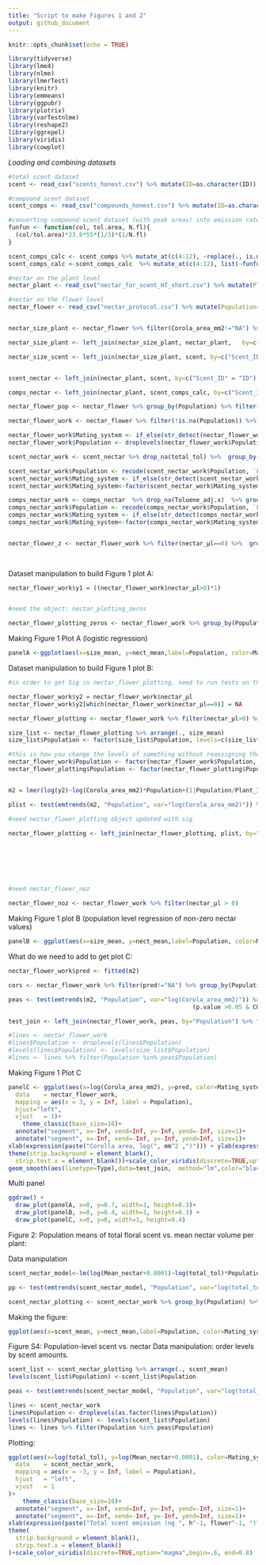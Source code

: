 ```yaml
---
title: "Script to make Figures 1 and 2"
output: github_document
---
```


```r
knitr::opts_chunk$set(echo = TRUE)
```

```r
library(tidyverse)
library(lme4)
library(nlme)
library(lmerTest)
library(knitr)
library(emmeans)
library(ggpubr)
library(plotrix)
library(varTestnlme)
library(reshape2)
library(ggrepel)
library(viridis)
library(cowplot)
```

*Loading and combining datasets*

```r
#total scent dataset
scent <- read_csv("scents_honest.csv") %>% mutate(ID=as.character(ID)) 

#compound scent dataset
scent_comps <- read_csv("compounds_honest.csv") %>% mutate(ID=as.character(ID))

#converting compound scent dataset (with peak areas) into emission rates
funfun <- function(col, tol.area, N.fl){
  (col/tol.area)*23.6*55*(1/3)*(1/N.fl)
}

scent_comps_calc <- scent_comps %>% mutate_at(c(4:12), ~replace(., is.na(.), 0)) %>% left_join(., scent, by="ID")
scent_comps_calc <-scent_comps_calc  %>% mutate_at(c(4:12), list(~funfun(., Toluene_adj.y,NFlowers.x)))

#nectar on the plant level
nectar_plant <- read_csv("nectar_for_scent_HT_short.csv") %>% mutate(Plant_id=as.factor(as.character(Plant_id)))

#nectar on the flower level
nectar_flower <- read_csv("nectar_protocol.csv") %>% mutate(Population=as.factor(Population), Plant_ID=as.factor(as.character(Plant_ID)), Flower_id=as.factor(as.character(Flower_id)), plant_id=as.factor(as.character(plant_id)))


nectar_size_plant <- nectar_flower %>% filter(Corola_area_mm2!="NA") %>%   group_by(Population, plant_id) %>% summarize(size=mean(Corola_area_mm2), nect=mean(nectar_μl))

nectar_size_plant <- left_join(nectar_size_plant, nectar_plant,   by=c("Population", "plant_id"="Plant_id")) %>% group_by(Population) %>%  filter(length(unique(plant_id))>=8) %>% dplyr::select(-Mean_nectar, -Notes)

nectar_size_scent <- left_join(nectar_size_plant, scent, by=c("Scent_ID"="ID")) %>%  filter(Scent_ID!="NA") %>% drop_na() %>% mutate(log_size = log(size), log_nect=log(nect+0.0001), log_scent=log(total_tol))


scent_nectar <- left_join(nectar_plant, scent, by=c("Scent_ID" = "ID"))

comps_nectar <- left_join(nectar_plant, scent_comps_calc, by=c("Scent_ID" = "ID"))

```

```r

nectar_flower_pop <- nectar_flower %>% group_by(Population) %>% filter(length(unique(Plant_ID))>=8)

nectar_flower_work <- nectar_flower %>% filter(!is.na(Population)) %>%  filter(!is.na(nectar_μl)) %>% filter(!is.na(Corola_area_mm2)) %>% filter(Corola_area_mm2>0) %>% filter(Population %in% nectar_flower_pop$Population)

nectar_flower_work$Mating_system <- if_else(str_detect(nectar_flower_work$Population,"^G|^I"), "SI", "SC")
nectar_flower_work$Population <- droplevels(nectar_flower_work$Population)

scent_nectar_work <- scent_nectar %>% drop_na(total_tol) %>%  group_by(Population) %>% filter(length(unique(Plant_id))>=8)

scent_nectar_work$Population <- recode(scent_nectar_work$Population, `Fr3/IT11`="Fr3", `Fr4/IT12`="Fr4")
scent_nectar_work$Mating_system <- if_else(str_detect(scent_nectar_work$Population,"^G|^I"), "SI", "SC")
scent_nectar_work$Mating_system<-factor(scent_nectar_work$Mating_system, levels=c("SI", "SC"))

comps_nectar_work <- comps_nectar  %>% drop_na(Toluene_adj.x)  %>% group_by(Population) %>% filter(length(unique(Plant_id))>=8)
comps_nectar_work$Population <- recode(comps_nectar_work$Population, `Fr3/IT11`="Fr3", `Fr4/IT12`="Fr4")
comps_nectar_work$Mating_system <- if_else(str_detect(comps_nectar_work$Population,"^G|^I"), "SI", "SC")
comps_nectar_work$Mating_system<-factor(comps_nectar_work$Mating_system, levels=c("SI", "SC"))


nectar_flower_z <- nectar_flower_work %>% filter(nectar_μl==0) %>%  group_by(Population, plant_id) %>% summarize(N_fl=length(flower_id))
                                                                                                                 
                                                                                                                 
```

Dataset manipulation to build Figure 1 plot A:
```r
nectar_flower_work$y1 = ((nectar_flower_work$nectar_μl>0)*1)


#need the object: nectar_plotting_zeros

nectar_flower_plotting_zeros <- nectar_flower_work %>% group_by(Population) %>% mutate(nect_mean=mean(y1), nect_min=min(y1), nect_max=max(y1), size_mean=mean(log(Corola_area_mm2)), size_min=min(log(Corola_area_mm2)), size_max=max(log(Corola_area_mm2)), size_se=std.error(log(Corola_area_mm2)), nect_se=std.error(y1)) %>% summarize(nect_mean=unique(nect_mean),nect_min=unique(nect_min), nect_max=unique(nect_max), size_mean=unique(size_mean), size_min=unique(size_min), size_max=unique(size_max), size_se=unique(size_se), nect_se=unique(nect_se)) %>% mutate(Mating_system=if_else(str_detect(Population,"^G|^I"), "SI", "SC"))


```

Making Figure 1 Plot A (logistic regression)
```r
panelA <-ggplot(aes(x=size_mean, y=nect_mean,label=Population, color=Mating_system), data=nectar_flower_plotting_zeros)+geom_errorbar(aes(x=size_mean, ymin=nect_mean-nect_se, ymax=nect_mean+nect_se), data=nectar_flower_plotting_zeros, size=1.25, show.legend=F)+geom_errorbarh(aes(y=nect_mean, xmin=size_mean-size_se, xmax=size_mean+size_se), data=nectar_flower_plotting_zeros, size=1.25, show.legend=F)+ geom_smooth(aes(x=log(Corola_area_mm2), y=y1), data=nectar_flower_work, method="glm", method.args = list(family = "binomial"), se=FALSE, color="black", linetype=2)+geom_point(aes(x=log(Corola_area_mm2), y=y1, color=Mating_system), data=nectar_flower_work, show.legend=F)+geom_label_repel(aes(x=size_mean, y=nect_mean,label=Population, color=Mating_system), data=nectar_flower_plotting_zeros, max.overlaps=100,min.segment.length = 0, show.legend=F)+theme_classic(base_size = 16)+xlab(expression(paste("Corolla area, log(", mm^2 ,")")))+ylab("Presence of nectar")+scale_color_viridis(discrete=TRUE,option="magma",begin=.2, end=0.8)
```

Dataset manipulation to build Figure 1 plot B:
```r
#in order to get Sig in nectar_flower_plotting, need to run tests on the model

nectar_flower_work$y2 = nectar_flower_work$nectar_μl
nectar_flower_work$y2[which(nectar_flower_work$nectar_μl==0)] = NA

nectar_flower_plotting <- nectar_flower_work %>% filter(nectar_μl>0) %>%  group_by(Population) %>% mutate(nect_mean=mean(log(nectar_μl)), nect_min=min(log(nectar_μl)), nect_max=max(log(nectar_μl)), size_mean=mean(log(Corola_area_mm2)), size_min=min(log(Corola_area_mm2)), size_max=max(log(Corola_area_mm2)), size_se=std.error(log(Corola_area_mm2)), nect_se=std.error(log(nectar_μl))) %>% summarize(nect_mean=unique(nect_mean),nect_min=unique(nect_min), nect_max=unique(nect_max), size_mean=unique(size_mean), size_min=unique(size_min), size_max=unique(size_max), size_se=unique(size_se), nect_se=unique(nect_se)) %>% mutate(Mating_system=if_else(str_detect(Population,"^G|^I"), "SI", "SC"))

size_list <- nectar_flower_plotting %>% arrange(., size_mean) 
size_list$Population <- factor(size_list$Population, levels=c(size_list$Population))

#this is how you change the levels of something without reassigning the values erroneously
nectar_flower_work$Population <- factor(nectar_flower_work$Population, levels=c(size_list$Population))
nectar_flower_plotting$Population <- factor(nectar_flower_plotting$Population, levels=c(size_list$Population))


m2 = lmer(log(y2)~log(Corola_area_mm2)*Population+(1|Population/Plant_ID),data=nectar_flower_work,  na=na.exclude)

plist <- test(emtrends(m2, "Population", var="log(Corola_area_mm2)")) %>% mutate(Sig = if_else(p.value < 0.059, "A", "No"))

#need nectar_flower_plotting object updated with sig

nectar_flower_plotting <- left_join(nectar_flower_plotting, plist, by="Population")







#need nectar_flower_noz

nectar_flower_noz <- nectar_flower_work %>% filter(nectar_μl > 0)
```


Making Figure 1 plot B (population level regression of non-zero nectar values)

```r
panelB <- ggplot(aes(x=size_mean, y=nect_mean,label=Population, color=Mating_system), data=nectar_flower_plotting)+geom_errorbar(aes(x=size_mean, ymin=nect_mean-nect_se, ymax=nect_mean+nect_se, alpha=Sig), data=nectar_flower_plotting, size=1.25, show.legend=F)+geom_errorbarh(aes(y=nect_mean, xmin=size_mean-size_se, xmax=size_mean+size_se, alpha=Sig), data=nectar_flower_plotting, size=1.25, show.legend=F)+geom_smooth(aes(x=log(Corola_area_mm2), y=log(nectar_μl)), data=nectar_flower_noz, method="lm", se=FALSE, color="black", linetype=2)+geom_label_repel(aes(x=size_mean, y=nect_mean,label=Population, color=Mating_system), data=nectar_flower_plotting, max.overlaps=100,min.segment.length = 0, show.legend=F)+theme_classic(base_size = 16)+xlab(expression(paste("Corolla area, log(", mm^2 ,")"))) + ylab(expression(paste("Nectar volume, log(", mu,"l)")))+scale_alpha_manual(values=c(1,0.5), labels=c("1", "0.5"))+scale_color_viridis(discrete=TRUE,option="magma",begin=.6, end=0.8)
```
What do we need to add to get plot C:
```r
nectar_flower_work$pred <- fitted(m2)

cors <- nectar_flower_work %>% filter(pred!="NA") %>% group_by(Population) %>% summarize(COR_raw=cor(log(y2),log(Corola_area_mm2)), COR_pred=cor(pred,log(Corola_area_mm2)))

peas <- test(emtrends(m2, "Population", var="log(Corola_area_mm2)")) %>% mutate(COR_raw=cors$COR_raw, COR_pred=cors$COR_pred) %>% mutate(Type=case_when(p.value <0.05~"A",                                                                                              (p.value >0.05 & COR_raw > 0.2) ~ "B",
                                                    (p.value >0.05 & COR_raw < 0.2) ~ "C")) 

test_join <- left_join(nectar_flower_work, peas, by="Population") %>% filter(Type!="C")

#lines <- nectar_flower_work
#lines$Population <- droplevels(lines$Population)
#levels(lines$Population) <- levels(size_list$Population)
#lines <- lines %>% filter(Population %in% peas$Population)
```


Making Figure 1 Plot C

```r
panelC <- ggplot(aes(x=log(Corola_area_mm2), y=pred, color=Mating_system, group=Population), data=nectar_flower_work)+geom_point(aes(x=log(Corola_area_mm2), y=pred, color=Mating_system, group=Population), data=nectar_flower_work)+ facet_wrap(~Population, dir="v")+geom_text(
  data    = nectar_flower_work,
  mapping = aes(x = 3, y = Inf, label = Population),
  hjust="left",
  vjust   = 1)+
    theme_classic(base_size=16)+
  annotate("segment", x=-Inf, xend=Inf, y=-Inf, yend=-Inf, size=1)+
  annotate("segment", x=-Inf, xend=-Inf, y=-Inf, yend=Inf, size=1)+
xlab(expression(paste("Corolla area, log(", mm^2 ,")"))) + ylab(expression(paste("Nectar volume, log(", mu,"l)")))+ theme(legend.position = "none") + 
theme(strip.background = element_blank(),
  strip.text.x = element_blank())+scale_color_viridis(discrete=TRUE,option="magma",begin=.6, end=0.8)+scale_x_continuous(breaks=c(3,4,5))+
geom_smooth(aes(linetype=Type),data=test_join,  method="lm",color="black", se=F)
```
Multi panel
```r
ggdraw() +
  draw_plot(panelA, x=0, y=0.7, width=1, height=0.3)+
  draw_plot(panelB, x=0, y=0.4, width=1, height=0.3) +
  draw_plot(panelC, x=0, y=0, width=1, height=0.4)
```

Figure 2: Population means of total floral scent vs. mean nectar volume per plant:

Data manipulation
```r
scent_nectar_model<-lm(log(Mean_nectar+0.0001)~log(total_tol)*Population, data=scent_nectar_work)

pp <- test(emtrends(scent_nectar_model, "Population", var="log(total_tol)")) %>% mutate(Sig=if_else(p.value < 0.059, "A", "No"))

scent_nectar_plotting <- scent_nectar_work %>% group_by(Population) %>% mutate(nect_mean=mean(log(Mean_nectar+0.0001)),  scent_mean=mean(log(total_tol)), scent_se=std.error(log(total_tol)), nect_se=std.error(log(Mean_nectar+0.0001))) %>% summarize(nect_mean=unique(nect_mean), scent_mean=unique(scent_mean), scent_se=unique(scent_se), nect_se=unique(nect_se)) %>% mutate(Mating_system=if_else(str_detect(Population,"^G|^I"), "SI", "SC"), Sig=pp$Sig)
```

Making the figure:
```r
ggplot(aes(x=scent_mean, y=nect_mean,label=Population, color=Mating_system), data=scent_nectar_plotting)+theme_classic(base_size=16)+xlab(expression(paste("Total scent emission log(ng ", h^-1, flower^-1, ")"))) + ylab(expression(paste("Mean nectar volume log(", mu,"l) per plant")))+geom_label_repel(aes(x=scent_mean, y=nect_mean,label=Population, color=Mating_system), data=scent_nectar_plotting,show.legend=F)+scale_color_viridis(discrete=TRUE,option="magma",begin=.6, end=0.8)+geom_errorbar(aes(x=scent_mean, ymin=nect_mean-nect_se, ymax=nect_mean+nect_se, alpha=Sig), data=scent_nectar_plotting, size=1.25, show.legend=F)+geom_errorbarh(aes(y=nect_mean, xmin=scent_mean-scent_se, xmax=scent_mean+scent_se,alpha=Sig), data=scent_nectar_plotting, size=1.25, show.legend=F) +scale_alpha_manual(values=c(1,0.5))
```

Figure S4: Population-level scent vs. nectar
Data manipulation: order levels by scent amounts.
```r
scent_list <- scent_nectar_plotting %>% arrange(., scent_mean) 
levels(scent_list$Population) <-scent_list$Population

peas <- test(emtrends(scent_nectar_model, "Population", var="log(total_tol)")) %>% filter(p.value < 0.059)

lines <- scent_nectar_work
lines$Population <- droplevels(as.factor(lines$Population))
levels(lines$Population) <- levels(scent_list$Population)
lines <- lines %>% filter(Population %in% peas$Population)
```

Plotting:

```r
ggplot(aes(x=log(total_tol), y=log(Mean_nectar+0.0001), color=Mating_system, group=Population), data=scent_nectar_work)+geom_point()+ facet_wrap(~Population, dir="v")+geom_text(
  data    = scent_nectar_work,
  mapping = aes(x = -3, y = Inf, label = Population),
  hjust   = "left",
  vjust   = 1
)+
    theme_classic(base_size=16)+
  annotate("segment", x=-Inf, xend=Inf, y=-Inf, yend=-Inf, size=1)+
  annotate("segment", x=-Inf, xend=-Inf, y=-Inf, yend=Inf, size=1)+
xlab(expression(paste("Total scent emission (ng ", h^-1, flower^-1, ")")))  + ylab(expression(paste("Nectar volume, log(", mu,"l)")))+theme(legend.position = "none") +geom_smooth(data=lines, method="lm",color="black", se=F)+ 
theme(
  strip.background = element_blank(),
  strip.text.x = element_blank()
)+scale_color_viridis(discrete=TRUE,option="magma",begin=.6, end=0.8)
```

